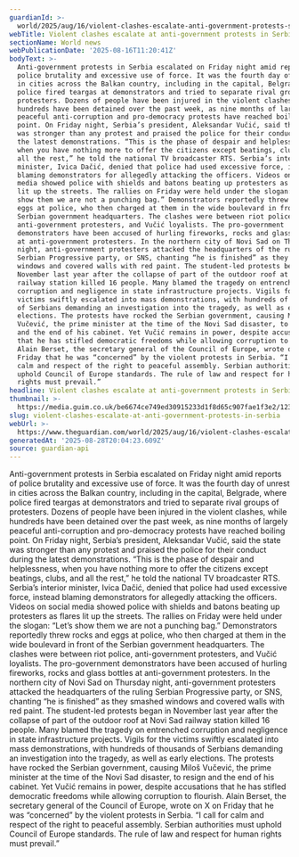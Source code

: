 ```yaml
---
guardianId: >-
  world/2025/aug/16/violent-clashes-escalate-anti-government-protests-serbia-belgrade
webTitle: Violent clashes escalate at anti-government protests in Serbia
sectionName: World news
webPublicationDate: '2025-08-16T11:20:41Z'
bodyText: >-
  Anti-government protests in Serbia escalated on Friday night amid reports of
  police brutality and excessive use of force. It was the fourth day of unrest
  in cities across the Balkan country, including in the capital, Belgrade, where
  police fired teargas at demonstrators and tried to separate rival groups of
  protesters. Dozens of people have been injured in the violent clashes, while
  hundreds have been detained over the past week, as nine months of largely
  peaceful anti-corruption and pro-democracy protests have reached boiling
  point. On Friday night, Serbia’s president, Aleksandar Vučić, said the state
  was stronger than any protest and praised the police for their conduct during
  the latest demonstrations. “This is the phase of despair and helplessness,
  when you have nothing more to offer the citizens except beatings, clubs, and
  all the rest,” he told the national TV broadcaster RTS. Serbia’s interior
  minister, Ivica Dačić, denied that police had used excessive force, instead
  blaming demonstrators for allegedly attacking the officers. Videos on social
  media showed police with shields and batons beating up protesters as flares
  lit up the streets. The rallies on Friday were held under the slogan: “Let’s
  show them we are not a punching bag.” Demonstrators reportedly threw rocks and
  eggs at police, who then charged at them in the wide boulevard in front of the
  Serbian government headquarters. The clashes were between riot police,
  anti-government protesters, and Vučić loyalists. The pro-government
  demonstrators have been accused of hurling fireworks, rocks and glass bottles
  at anti-government protesters. In the northern city of Novi Sad on Thursday
  night, anti-government protesters attacked the headquarters of the ruling
  Serbian Progressive party, or SNS, chanting “he is finished” as they smashed
  windows and covered walls with red paint. The student-led protests began in
  November last year after the collapse of part of the outdoor roof at Novi Sad
  railway station killed 16 people. Many blamed the tragedy on entrenched
  corruption and negligence in state infrastructure projects. Vigils for the
  victims swiftly escalated into mass demonstrations, with hundreds of thousands
  of Serbians demanding an investigation into the tragedy, as well as early
  elections. The protests have rocked the Serbian government, causing Miloš
  Vučević, the prime minister at the time of the Novi Sad disaster, to resign
  and the end of his cabinet. Yet Vučić remains in power, despite accusations
  that he has stifled democratic freedoms while allowing corruption to flourish.
  Alain Berset, the secretary general of the Council of Europe, wrote on X on
  Friday that he was “concerned” by the violent protests in Serbia. “I call for
  calm and respect of the right to peaceful assembly. Serbian authorities must
  uphold Council of Europe standards. The rule of law and respect for human
  rights must prevail.”
headline: Violent clashes escalate at anti-government protests in Serbia
thumbnail: >-
  https://media.guim.co.uk/be6674ce749ed30915233d1f8d65c907fae1f3e2/1234_0_6827_5464/500.jpg
slug: violent-clashes-escalate-at-anti-government-protests-in-serbia
webUrl: >-
  https://www.theguardian.com/world/2025/aug/16/violent-clashes-escalate-anti-government-protests-serbia-belgrade
generatedAt: '2025-08-28T20:04:23.609Z'
source: guardian-api
---
```

Anti-government protests in Serbia escalated on Friday night amid reports of police brutality and excessive use of force. It was the fourth day of unrest in cities across the Balkan country, including in the capital, Belgrade, where police fired teargas at demonstrators and tried to separate rival groups of protesters. Dozens of people have been injured in the violent clashes, while hundreds have been detained over the past week, as nine months of largely peaceful anti-corruption and pro-democracy protests have reached boiling point. On Friday night, Serbia’s president, Aleksandar Vučić, said the state was stronger than any protest and praised the police for their conduct during the latest demonstrations. “This is the phase of despair and helplessness, when you have nothing more to offer the citizens except beatings, clubs, and all the rest,” he told the national TV broadcaster RTS. Serbia’s interior minister, Ivica Dačić, denied that police had used excessive force, instead blaming demonstrators for allegedly attacking the officers. Videos on social media showed police with shields and batons beating up protesters as flares lit up the streets. The rallies on Friday were held under the slogan: “Let’s show them we are not a punching bag.” Demonstrators reportedly threw rocks and eggs at police, who then charged at them in the wide boulevard in front of the Serbian government headquarters. The clashes were between riot police, anti-government protesters, and Vučić loyalists. The pro-government demonstrators have been accused of hurling fireworks, rocks and glass bottles at anti-government protesters. In the northern city of Novi Sad on Thursday night, anti-government protesters attacked the headquarters of the ruling Serbian Progressive party, or SNS, chanting “he is finished” as they smashed windows and covered walls with red paint. The student-led protests began in November last year after the collapse of part of the outdoor roof at Novi Sad railway station killed 16 people. Many blamed the tragedy on entrenched corruption and negligence in state infrastructure projects. Vigils for the victims swiftly escalated into mass demonstrations, with hundreds of thousands of Serbians demanding an investigation into the tragedy, as well as early elections. The protests have rocked the Serbian government, causing Miloš Vučević, the prime minister at the time of the Novi Sad disaster, to resign and the end of his cabinet. Yet Vučić remains in power, despite accusations that he has stifled democratic freedoms while allowing corruption to flourish. Alain Berset, the secretary general of the Council of Europe, wrote on X on Friday that he was “concerned” by the violent protests in Serbia. “I call for calm and respect of the right to peaceful assembly. Serbian authorities must uphold Council of Europe standards. The rule of law and respect for human rights must prevail.”
